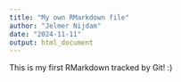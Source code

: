 ```yaml
---
title: "My own RMarkdown file"
author: "Jelmer Nijdam"
date: "2024-11-11"
output: html_document
---
```


This is my first RMarkdown tracked by Git! :)
